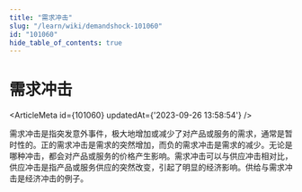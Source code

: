 ```yaml
---
title: "需求冲击"
slug: "/learn/wiki/demandshock-101060"
id: "101060"
hide_table_of_contents: true
---
```



# 需求冲击

<ArticleMeta id={101060} updatedAt={'2023-09-26 13:58:54'} />
<div className='border-solid border-b border-t-0 my-4 border-[var(--ifm-color-gray-300)]' />

需求冲击是指突发意外事件，极大地增加或减少了对产品或服务的需求，通常是暂时性的。正的需求冲击是需求的突然增加，而负的需求冲击是需求的减少。无论是哪种冲击，都会对产品或服务的价格产生影响。需求冲击可以与供应冲击相对比，供应冲击是指产品或服务供应的突然改变，引起了明显的经济影响。供给与需求冲击是经济冲击的例子。
